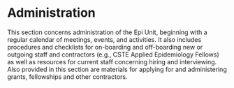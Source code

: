 # Administration {.unnumbered}

This section concerns administration of the Epi Unit, beginning with a regular calendar of meetings, events, and activities. It also includes procedures and checklists for on-boarding and off-boarding new or outgoing staff and contractors (e.g., CSTE Applied Epidemiology Fellows) as well as resources for current staff concerning hiring and interviewing. Also provided in this section are materials for applying for and administering grants, fellowships and other contractors.

